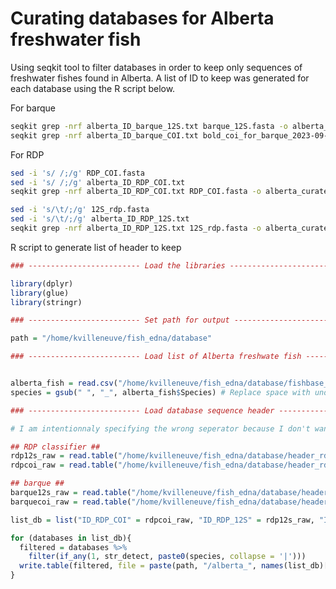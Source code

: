 # Curating databases for Alberta freshwater fish {-}

Using seqkit tool to filter databases in order to keep only sequences of freshwater fishes found in Alberta. A list of ID to keep was generated for each database using the R script below. 

For barque
```bash
seqkit grep -nrf alberta_ID_barque_12S.txt barque_12S.fasta -o alberta_curated_barque_12S.fasta
seqkit grep -nrf alberta_ID_barque_COI.txt bold_coi_for_barque_2023-09-12.fasta -o alberta_curated_barque_COI.fasta
``` 

For RDP
```bash
sed -i 's/ /;/g' RDP_COI.fasta
sed -i 's/ /;/g' alberta_ID_RDP_COI.txt
seqkit grep -nrf alberta_ID_RDP_COI.txt RDP_COI.fasta -o alberta_curated_RDP_COI.fasta

sed -i 's/\t/;/g' 12S_rdp.fasta
sed -i 's/\t/;/g' alberta_ID_RDP_12S.txt
seqkit grep -nrf alberta_ID_RDP_12S.txt 12S_rdp.fasta -o alberta_curated_RDP_12S.fasta
```

R script to generate list of header to keep
```r
### ------------------------- Load the libraries -------------------------------------------------- #### 

library(dplyr)
library(glue)
library(stringr)

### ------------------------- Set path for output -------------------------------------------------- #### 

path = "/home/kvilleneuve/fish_edna/database"

### ------------------------- Load list of Alberta freshwate fish -------------------------------------------------- #### 


alberta_fish = read.csv("/home/kvilleneuve/fish_edna/database/fishbase_alberta_freswater.csv", header = TRUE, check.names = FALSE)
species = gsub(" ", "_", alberta_fish$Species) # Replace space with underscore 

### ------------------------- Load database sequence header -------------------------------------------------- #### 

# I am intentionnaly specifying the wrong seperator because I don't want to seperate the columns yet

## RDP classifier ## 
rdp12s_raw = read.table("/home/kvilleneuve/fish_edna/database/header_rdp_12S.txt", sep = ",")
rdpcoi_raw = read.table("/home/kvilleneuve/fish_edna/database/header_rdp_coi.txt", sep = ",")

## barque ##
barque12s_raw = read.table("/home/kvilleneuve/fish_edna/database/header_barque_12S.txt", sep = ",")
barquecoi_raw = read.table("/home/kvilleneuve/fish_edna/database/header_bold_coi_barque.txt",  sep = ",")

list_db = list("ID_RDP_COI" = rdpcoi_raw, "ID_RDP_12S" = rdp12s_raw, "ID_barque_COI" = barquecoi_raw, "ID_barque_12S" = barque12s_raw)

for (databases in list_db){
  filtered = databases %>% 
    filter(if_any(1, str_detect, paste0(species, collapse = '|')))
  write.table(filtered, file = paste(path, "/alberta_", names(list_db)[i], ".txt", sep =""), quote = FALSE, row.names = FALSE, col.names = FALSE)
} 
``` 
